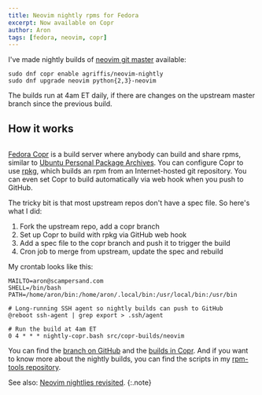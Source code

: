 ```yaml
---
title: Neovim nightly rpms for Fedora
excerpt: Now available on Copr
author: Aron
tags: [fedora, neovim, copr]
---
```


I've made nightly builds of [neovim git
master](https://github.com/neovim/neovim) available:

    sudo dnf copr enable agriffis/neovim-nightly
    sudo dnf upgrade neovim python{2,3}-neovim

The builds run at 4am ET daily, if there are changes on the upstream master
branch since the previous build.

## How it works

<Media>
  <Link href="https://copr.fedorainfracloud.org/coprs/agriffis/neovim-nightly/packages/" title="Fedora Copr agriffis/neovim-nightly packages">
    <Image name="neovim-nightly-packages.png" />
  </Link>
</Media>

[Fedora Copr](https://copr.fedorainfracloud.org/) is a build server where
anybody can build and share rpms, similar to [Ubuntu Personal Package
Archives](https://launchpad.net/ubuntu/+ppas). You can configure Copr to
use [rpkg](https://pagure.io/rpkg-util), which builds an rpm from an
Internet-hosted git repository. You can even set Copr to build
automatically via web hook when you push to GitHub.

The tricky bit is that most upstream repos don't have a spec file. So
here's what I did:

1. Fork the upstream repo, add a copr branch
2. Set up Copr to build with rpkg via GitHub web hook
3. Add a spec file to the copr branch and push it to trigger the build
4. Cron job to merge from upstream, update the spec and rebuild

My crontab looks like this:

```
MAILTO=aron@scampersand.com
SHELL=/bin/bash
PATH=/home/aron/bin:/home/aron/.local/bin:/usr/local/bin:/usr/bin

# Long-running SSH agent so nightly builds can push to GitHub
@reboot ssh-agent | grep export > .ssh/agent

# Run the build at 4am ET
0 4 * * * nightly-copr.bash src/copr-builds/neovim
```

You can find the [branch on GitHub](https://github.com/agriffis/neovim) and
the [builds in
Copr](https://copr.fedorainfracloud.org/coprs/agriffis/neovim-nightly/).
And if you want to know more about the nightly builds, you can find the
scripts in my [rpm-tools
repository](https://github.com/agriffis/rpm-tools).

See also: [Neovim nightlies revisited](/2019-04-15-neovim-nightlies-revisited).
{:.note}

